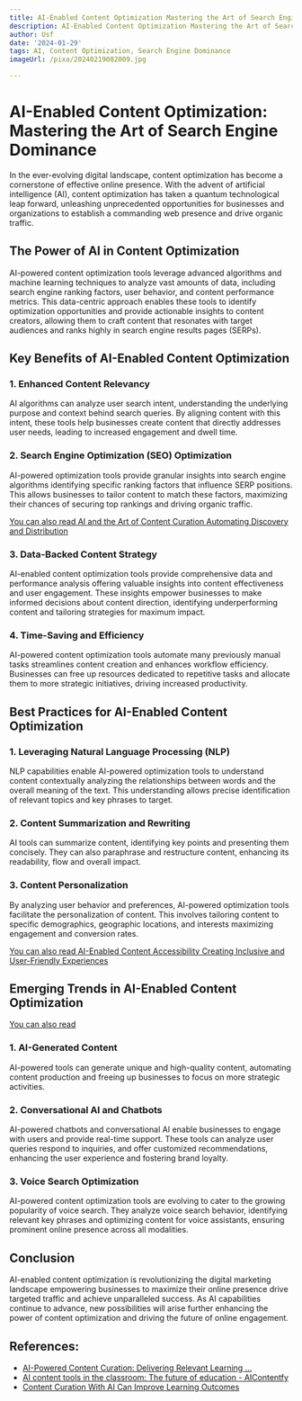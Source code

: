 ```yaml
---
title: AI-Enabled Content Optimization Mastering the Art of Search Engine Dominance
description: AI-Enabled Content Optimization Mastering the Art of Search Engine Dominance
author: Usf
date: '2024-01-29'
tags: AI, Content Optimization, Search Engine Dominance
imageUrl: /pixa/20240219082009.jpg

---
```

#  AI-Enabled Content Optimization: Mastering the Art of Search Engine Dominance

In the ever-evolving digital landscape, content optimization has become a  cornerstone of effective online presence. With the advent of  artificial intelligence (AI), content optimization has taken a quantum technological  leap forward, unleashing unprecedented opportunities  for businesses and organizations to establish a commanding web presence  and drive organic traffic.

## The Power  of AI in Content Optimization

AI-powered content optimization tools leverage advanced algorithms and machine learning techniques to analyze vast amounts of data, including  search engine ranking factors, user behavior, and content performance metrics. This data-centric  approach enables these tools to identify optimization opportunities and provide actionable  insights to  content creators, allowing them to craft content that resonates with target  audiences  and ranks highly in search  engine results pages (SERPs).

## Key Benefits of AI-Enabled Content  Optimization

### 1. Enhanced Content Relevancy

AI algorithms  can analyze user search intent, understanding the underlying purpose and context behind  search   queries. By aligning content with this intent, these tools help  businesses create content that directly  addresses user needs,  leading to increased engagement and dwell  time.

### 2.  Search Engine Optimization  (SEO) Optimization

AI-powered  optimization tools provide granular insights into  search engine  algorithms identifying specific ranking factors that  influence  SERP  positions. This allows businesses to  tailor content to match these factors, maximizing their chances of  securing top  rankings and driving organic traffic.

[You can also read AI  and the Art of Content Curation Automating  Discovery  and Distribution](AI%20and%20the%20Art%20of%20Content%20Curation%20Automating%20Discovery%20and%20Distribution)


### 3. Data-Backed Content Strategy

AI-enabled content optimization tools provide comprehensive data and performance analysis offering valuable  insights into content effectiveness and user  engagement. These insights    empower businesses to make informed  decisions about content   direction, identifying underperforming  content and  tailoring strategies for maximum impact.

### 4. Time-Saving and Efficiency

AI-powered content optimization tools automate many  previously manual  tasks  streamlines content creation and enhances  workflow efficiency. Businesses can  free up  resources  dedicated to  repetitive  tasks and allocate them to   more  strategic  initiatives, driving  increased  productivity.

## Best  Practices for AI-Enabled Content Optimization

### 1. Leveraging  Natural Language Processing (NLP)

NLP  capabilities  enable AI-powered optimization tools to understand   content contextually analyzing  the  relationships between words and  the overall  meaning    of  the  text. This   understanding allows  precise  identification of   relevant   topics  and  key  phrases to  target.

###   2. Content Summarization  and  Rewriting

AI  tools can  summarize  content,  identifying key  points  and  presenting them  concisely. They can  also  paraphrase and  restructure   content,  enhancing its  readability, flow and  overall impact.

### 3. Content Personalization

By  analyzing  user  behavior and   preferences, AI-powered  optimization   tools  facilitate  the personalization  of  content. This  involves   tailoring  content   to  specific  demographics,  geographic locations,  and   interests  maximizing engagement  and  conversion  rates.

[You can also read AI-Enabled Content Accessibility Creating Inclusive and User-Friendly  Experiences](AI-Enabled%20Content%20Accessibility%20Creating%20Inclusive%20and%20User-Friendly%20Experiences)


## Emerging   Trends in AI-Enabled  Content Optimization

[You can  also read ]()


###  1. AI-Generated  Content

AI-powered tools can generate unique  and   high-quality  content,   automating  content  production and  freeing up businesses to  focus  on  more  strategic  activities.

### 2. Conversational   AI  and Chatbots

AI-powered chatbots and  conversational  AI  enable  businesses   to   engage   with  users  and  provide  real-time  support. These  tools  can  analyze  user  queries  respond  to  inquiries,  and  offer    customized  recommendations, enhancing the  user  experience  and  fostering  brand  loyalty.

### 3.  Voice  Search  Optimization

AI-powered  content  optimization  tools    are  evolving to  cater   to  the growing  popularity  of  voice  search. They  analyze  voice   search  behavior,  identifying  relevant   key  phrases and  optimizing  content  for  voice  assistants,  ensuring  prominent   online  presence  across   all  modalities.

## Conclusion

AI-enabled content optimization  is   revolutionizing   the  digital  marketing  landscape   empowering  businesses  to  maximize   their  online  presence  drive   targeted traffic   and  achieve  unparalleled  success. As AI  capabilities  continue  to advance,  new  possibilities  will  arise  further  enhancing  the  power  of  content  optimization  and  driving  the  future  of online engagement.

## References:
- [AI-Powered Content Curation: Delivering Relevant Learning ...](https://www.linkedin.com/pulse/ai-powered-content-curation-delivering-relevant-sandhya--shiwc?trk=article-ssr-frontend-pulse_more-articles_related-content-card)
- [AI content tools in the classroom: The future of education - AIContentfy](https://aicontentfy.com/en/blog/ai-content-tools-in-classroom-future-of-education)
- [Content Curation With AI Can Improve Learning Outcomes](https://dataconomy.com/2022/07/14/content-curation-with-ai-education/)
